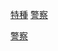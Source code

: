 {{Catnav|頁面分類|人类社会|法律|執法機構|警察}}
{{Catnav|頁面分類|人类社会|人物|職業|警察}}
{{Catnav|頁面分類|人物|職業|警察}}
{{catmore}}
[[category:警種|特種]]
[[category:特种部队|警察]]
[[Category:準軍事部隊|警察]]